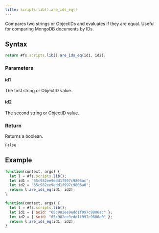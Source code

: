 ```yaml
---
title: scripts.lib().are_ids_eq()
---
```


Compares two strings or ObjectIDs and evaluates if they are equal. Useful for comparing MongoDB documents by IDs.

## Syntax

```js
return #fs.scripts.lib().are_ids_eq(id1, id2);
```

### Parameters

#### id1

The first string or ObjectID value.

#### id2

The second string or ObjectID value.

### Return

Returns a boolean.

```
False
```

## Example

```js
function(context, args) {
  let l = #fs.scripts.lib();
  let id1 = "65c982ee9edd1f997c9806ac";
  let id2 = "65c982ee9edd1f997c9806a0";
  return l.are_ids_eq(id1, id2);
}
```

```js
function(context, args) {
  let l = #fs.scripts.lib();
  let id1 = { $oid: "65c982ee9edd1f997c9806ac" };
  let id2 = { $oid: "65c982ee9edd1f997c9806a0" };
  return l.are_ids_eq(id1, id2);
}
```
